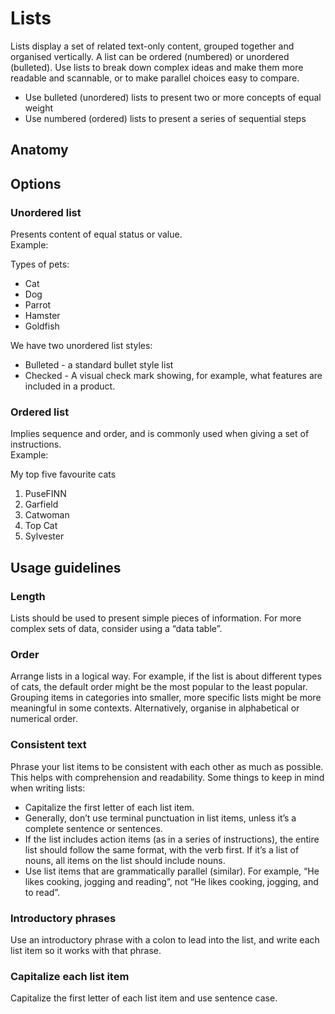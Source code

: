 # Lists

Lists display a set of related text-only content, grouped together and organised vertically. A list can be ordered (numbered) or unordered (bulleted). Use lists to break down complex ideas and make them more readable and scannable, or to make parallel choices easy to compare.

- Use bulleted (unordered) lists to present two or more concepts of equal weight
- Use numbered (ordered) lists to present a series of sequential steps

<Imagefullwidth image="coming-soon.svg" title="List example" />

<TableOfContents />

## Anatomy

<Imagefullwidth image="coming-soon.svg" title="List anatomy example" />

## Options

### Unordered list

Presents content of equal status or value.  
Example:

Types of pets:

- Cat
- Dog
- Parrot
- Hamster
- Goldfish

We have two unordered list styles:

- Bulleted - a standard bullet style list
- Checked - A visual check mark showing, for example, what features are included in a product.

### Ordered list

Implies sequence and order, and is commonly used when giving a set of instructions.  
Example:

My top five favourite cats

1.  PuseFINN
2.  Garfield
3.  Catwoman
4.  Top Cat
5.  Sylvester

## Usage guidelines

### Length

Lists should be used to present simple pieces of information. For more complex sets of data, consider using a “data table”.

### Order

Arrange lists in a logical way. For example, if the list is about different types of cats, the default order might be the most popular to the least popular. Grouping items in categories into smaller, more specific lists might be more meaningful in some contexts. Alternatively, organise in alphabetical or numerical order.

### Consistent text

Phrase your list items to be consistent with each other as much as possible. This helps with comprehension and readability.
Some things to keep in mind when writing lists:

- Capitalize the first letter of each list item.
- Generally, don’t use terminal punctuation in list items, unless it’s a complete sentence or sentences.
- If the list includes action items (as in a series of instructions), the entire list should follow the same format, with the verb first. If it’s a list of nouns, all items on the list should include nouns.
- Use list items that are grammatically parallel (similar). For example, “He likes cooking, jogging and reading”, not “He likes cooking, jogging, and to read”.

### Introductory phrases

Use an introductory phrase with a colon to lead into the list, and write each list item so it works with that phrase.

### Capitalize each list item

Capitalize the first letter of each list item and use sentence case.

